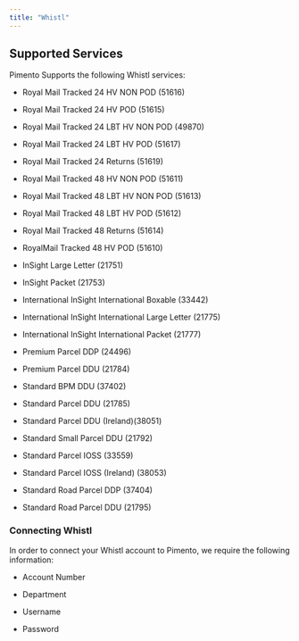 ```yaml
---
title: "Whistl"
---
```


## Supported Services

Pimento Supports the following Whistl services:

* Royal Mail Tracked 24 HV NON POD (51616)

* Royal Mail Tracked 24 HV POD (51615)

* Royal Mail Tracked 24 LBT HV NON POD (49870)

* Royal Mail Tracked 24 LBT HV POD (51617)

* Royal Mail Tracked 24 Returns (51619)

* Royal Mail Tracked 48 HV NON POD (51611)

* Royal Mail Tracked 48 LBT HV NON POD (51613)

* Royal Mail Tracked 48 LBT HV POD (51612)

* Royal Mail Tracked 48 Returns (51614)

* RoyalMail Tracked 48 HV POD (51610)

* InSight Large Letter (21751)

* InSight Packet (21753)

* International InSight International Boxable (33442)

* International InSight International Large Letter (21775)

* International InSight International Packet (21777)

* Premium Parcel DDP (24496)

* Premium Parcel DDU (21784)

* Standard BPM DDU (37402)

* Standard Parcel DDU (21785)

* Standard Parcel DDU (Ireland)(38051)

* Standard Small Parcel DDU (21792)

* Standard Parcel IOSS (33559)

* Standard Parcel IOSS (Ireland) (38053)

* Standard Road Parcel DDP (37404)

* Standard Road Parcel DDU (21795)

### Connecting Whistl

In order to connect your Whistl account to Pimento, we require the following information:

* Account Number

* Department

* Username

* Password